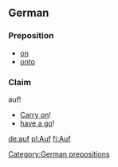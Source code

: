 ==German==
===Preposition===
*[[on]]
*[[onto]]
===Claim===
auf!
*[[Carry on]]!
*[[have a go]]!

[[Category:German prepositions]]

[[de:auf]]
[[pl:Auf]]
[[fi:Auf]]